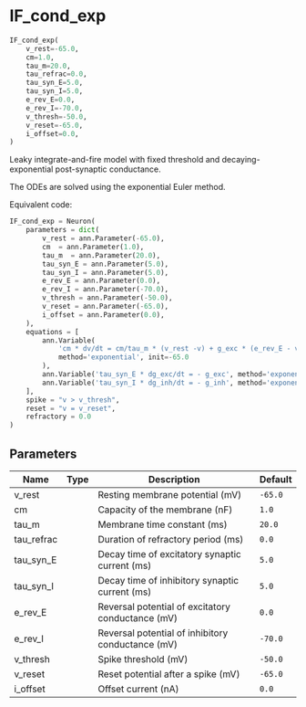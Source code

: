 # IF_cond_exp { #ANNarchy.models.Neurons.IF_cond_exp }

```python
IF_cond_exp(
    v_rest=-65.0,
    cm=1.0,
    tau_m=20.0,
    tau_refrac=0.0,
    tau_syn_E=5.0,
    tau_syn_I=5.0,
    e_rev_E=0.0,
    e_rev_I=-70.0,
    v_thresh=-50.0,
    v_reset=-65.0,
    i_offset=0.0,
)
```

Leaky integrate-and-fire model with fixed threshold and decaying-exponential post-synaptic conductance.

The ODEs are solved using the exponential Euler method.

Equivalent code:

```python
IF_cond_exp = Neuron(
    parameters = dict(
        v_rest = ann.Parameter(-65.0),
        cm  = ann.Parameter(1.0),
        tau_m  = ann.Parameter(20.0),
        tau_syn_E = ann.Parameter(5.0),
        tau_syn_I = ann.Parameter(5.0),
        e_rev_E = ann.Parameter(0.0),
        e_rev_I = ann.Parameter(-70.0),
        v_thresh = ann.Parameter(-50.0),
        v_reset = ann.Parameter(-65.0),
        i_offset = ann.Parameter(0.0),
    ), 
    equations = [
        ann.Variable(
            'cm * dv/dt = cm/tau_m * (v_rest -v) + g_exc * (e_rev_E - v) + g_inh * (e_rev_I - v) + i_offset',
            method='exponential', init=-65.0
        ),
        ann.Variable('tau_syn_E * dg_exc/dt = - g_exc', method='exponential'),
        ann.Variable('tau_syn_I * dg_inh/dt = - g_inh', method='exponential'),
    ],
    spike = "v > v_thresh",
    reset = "v = v_reset",
    refractory = 0.0
)
```

## Parameters {.doc-section .doc-section-parameters}

| Name       | Type   | Description                                       | Default   |
|------------|--------|---------------------------------------------------|-----------|
| v_rest     |        | Resting membrane potential (mV)                   | `-65.0`   |
| cm         |        | Capacity of the membrane (nF)                     | `1.0`     |
| tau_m      |        | Membrane time constant (ms)                       | `20.0`    |
| tau_refrac |        | Duration of refractory period (ms)                | `0.0`     |
| tau_syn_E  |        | Decay time of excitatory synaptic current (ms)    | `5.0`     |
| tau_syn_I  |        | Decay time of inhibitory synaptic current (ms)    | `5.0`     |
| e_rev_E    |        | Reversal potential of excitatory conductance (mV) | `0.0`     |
| e_rev_I    |        | Reversal potential of inhibitory conductance (mV) | `-70.0`   |
| v_thresh   |        | Spike threshold (mV)                              | `-50.0`   |
| v_reset    |        | Reset potential after a spike (mV)                | `-65.0`   |
| i_offset   |        | Offset current (nA)                               | `0.0`     |